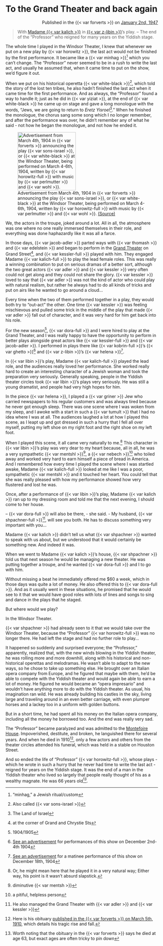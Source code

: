 # To the Grand Theater and back again

::: {style="text-align: right;"}
Published in the {{< var forverts >}} on [January 2nd, 1947](https://www.nli.org.il/en/newspapers/frw/1947/01/02/01/)
:::


> With [Madame {{< var kalich >}}](https://www.museumoffamilyhistory.com/yt/lex/K/kalich-bertha.htm) in [{{< var z-libin >}}](https://www.museumoffamilyhistory.com/yt/lex/L/libin-z.htm)'s play. -- The end of the "Professor" who reigned for many years on the Yiddish stage.

The whole time I played in the Windsor Theater, I knew that whenever we put on a new play by {{< var horowitz >}}, the last act would not be finished by the first performance. It became like a {{< var minhag >}}^["minhag," a Jewish ritual/custom] which you can't change. The "Professor" never seemed to be in a rush to write the last act, and usually he assumed that, when it came time to put on the show, we'd figure it out.

::: {layout-ncol="2"}

When we put on his historical operetta {{< var white-black >}}^[Also called {{< var sons-israel >}}], which told the story of the lost ten tribes, he also hadn't finished the last act when it came time for the first performance. And as always, the "Professor" found a way to handle it; just as he did in {{< var yiziat >}}, at the end of {{< var white-black >}} he came up on stage and gave a long monologue with the words, "Jews, we are going to return to _Eretz Yisroel_^[The Land of Israel]." When he finished the monologue, the chorus sang some song which I no longer remember, and after the performance was over, he didn't remember any of what he said - not how he began the monologue, and not how he ended it.


![Advertisement from March 4th, 1904 in {{< var forverts >}} announcing the play {{< var sons-israel >}}, or {{< var white-black >}} at the Windsor Theater, being performed on March 4-6th, 1904, written by {{< var horowitz-full >}} with music by {{< var perlmutter >}} and {{< var wohl >}}. [(Source)](https://www.nli.org.il/en/newspapers/frw/1904/03/04/01/article/32.1/)](../img/newspaper_clippings/1904-03-04_forverts.png){width="2in"}

:::

We, the actors in the troupe, joked around a lot. All in all, the atmosphere was one where no one really immersed themselves in their role, and everything was done haphazardly like it was all a farce.

In those days, {{< var jacob-adler >}} parted ways with {{< var thomash >}} and {{< var edelstein >}} and began to perform in the [Grand Theater](https://en.wikipedia.org/wiki/Grand_Theatre_(Manhattan)) on Grand Street^[at the corner of Grand and Chrystie Sts], and {{< var kessler-full >}} played with him. They engaged Madame {{< var kalich-full >}} to play the lead female roles. This was really a winning combination to put on serious dramas of a better sort, although the two great actors {{< var adler >}} and {{< var kessler >}} very often could not get along and they could not share the glory. {{< var kessler >}} loved to say that {{< var adler >}} was not the kind of actor who could play with natural realism, but rather he always had to do all kinds of tricks and put on airs like he wanted to go around a cloud...

Every time when the two of them performed together in a play, they would both try to "out-act" the other. One time {{< var kessler >}} was feeling mischievous and pulled some trick in the middle of the play that made {{< var adler >}} fall out of character, and it was very hard for him get back into his role.

For the new season^[1904/1905], {{< var dora-full >}} and I were hired to play at the Grand Theater, and I was really happy to have the opportunity to perform in better plays alongside great actors like {{< var kessler-full >}} and {{< var jacob-adler >}}. I performed in plays there like {{< var kobrin-full >}}'s {{< var ghetto >}}^[[See an advertisement](https://www.nli.org.il/en/newspapers/freiearb/1904/12/04/01/article/27/) for performances of this show on December 2nd-4th 1904] and {{< var z-libin >}}'s {{< var helena >}}^[[See an advertisement](https://www.nli.org.il/en/newspapers/haleom/1904/12/15/01/article/8.1/) for a matinee performance of this show on December 18th, 1904].

In {{< var libin >}}'s play, Madame {{< var kalich-full >}} played the lead role, and the audiences really loved her performance. She worked really hard to create an interesting character of a Jewish woman and took the preparation very seriously. Generally speaking, people in the Yiddish theater circles took {{< var libin >}}'s plays very seriously. He was still a young dramatist, and people had very high hopes for him.

In the piece {{< var helena >}}, I played a {{< var griner >}} Jew who carried newspapers to his regular customers and was always tired because he never got enough sleep. There was one scene where I was woken from my sleep, and I awoke with a start in such a {{< var tumult >}} that I had no idea where I was at all. The audiences laughed a lot at how I played this scene, as I leapt up and got dressed in such a hurry that I fell all over myself, putting my left shoe on my right foot and the right shoe on my left foot.

When I played this scene, it all came very naturally to me.^[Or, he might mean here that he played it in a very natural way; Either way, his point is it wasn't absurd slapstick.] This character in {{< var libin >}}'s play was very dear to my heart because, all in all, he was a very sympathetic {{< var mentshl >}}^[diminutive {{< var mentsh >}}], a {{< var nebech >}}^[a pitiful, helpless person] who toiled away and worked very hard to earn himself a piece of bread in America. And I remembered how every time I played the scene where I was startled awake, Madame {{< var kalich-full >}} looked at me like I was a poor, sympathetic {{< var mentshl >}} and it touched her heart. You could tell that she was really pleased with how my performance showed how very flustered and lost he was.

Once, after a performance of {{< var libin >}}'s play, Madame {{< var kalich >}} ran up to my dressing room and told me that the next evening, I should come to her house.

-- {{< var dora-full >}} will also be there, - she said. - My husband, {{< var shpachner-full >}}^[He also managed the Grand Theater with {{< var adler >}} and {{< var kessler >}}], will see you both. He has to discuss something very important with you...

Madame {{< var kalich >}} didn't tell us what {{< var shpachner >}} wanted to speak with us about, but we understood that it would certainly be something new. And indeed it was.

When we went to Madame {{< var kalich >}}'s house, {{< var shpachner >}} told us that next season he would be managing a new theater. He was putting together a troupe, and he wanted {{< var dora-full >}} and I to go with him.

Without missing a beat he immediately offered me \$60 a week, which in those days was quite a lot of money. He also offered this to {{< var dora-full >}}. And as it usually went in these situations, he promised that he would see to it that we would have good roles with lots of lines and songs to sing and dance in the plays that he staged.

But where would we play?

In the Windsor Theater.

{{< var shpachner >}} had already seen to it that we would take over the Windsor Theater, because the "Professor" {{< var horowitz-full >}} was no longer there. He had left the stage and had no further role to play...

It happened so suddenly and surprised everyone; the "Professor," apparently, realized that, with the new winds blowing in the Yiddish theater, he was rolling more and more downhill, along with his historical and non-historical operettas and melodramas. He wasn't able to adapt to the new ways, so he chose to take up something else. He brought over an Italian opera company from Europe, and he figured that maybe with them, he'd be able to compete with the Yiddish theater and would again be able to earn a lot of money. He figured he would became an "opera impresario" and wouldn't have anything more to do with the Yiddish theater. As usual, his imagination ran wild. He was already building his castles in the sky, living large and traveling around in an even better carriage, with even plumper horses and a lackey too in a uniform with golden buttons.

But in a short time, he had spent all his money on the Italian opera company, including all the money he borrowed too. And the end was really very sad.

The "Professor" became paralyzed and was admitted to the [Montefoire House](https://en.wikipedia.org/wiki/Montefiore_Home_for_Chronic_Invalids). Impoverished, destitute, and broken, he languished there for several years. And when he died in 1910^[Here is his obituary [published in the {{< var forverts >}} on March 5th, 1910](https://www.nli.org.il/en/newspapers/frw/1910/03/05/01/article/30/), which details his tragic rise and fall.], only a few actors and others from the theater circles attended his funeral, which was held in a stable on Houston Street.

And so ended the life of "Professor" {{< var horowitz-full >}}, whose plays - which he wrote in such a hurry that he never had time to write the last act - reigned for years on the Yiddish stage. It was the end of a man in the Yiddish theater who lived so largely that people really thought of his as a wealthy magnate. He was 66 years old^[Worth noting that the obituary in the {{< var forverts >}} says he died at age 63, but exact ages are often tricky to pin down].

